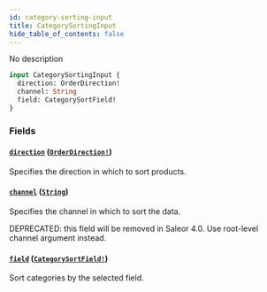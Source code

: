 ```yaml
---
id: category-sorting-input
title: CategorySortingInput
hide_table_of_contents: false
---
```


No description

```graphql
input CategorySortingInput {
  direction: OrderDirection!
  channel: String
  field: CategorySortField!
}
```

### Fields

#### [`direction`](#) ([`OrderDirection!`](../../../developer/api-reference/enums/order-direction))

Specifies the direction in which to sort products.

#### [`channel`](#) ([`String`](../../../developer/api-reference/scalars/string))

Specifies the channel in which to sort the data.

DEPRECATED: this field will be removed in Saleor 4.0. Use root-level channel argument instead.

#### [`field`](#) ([`CategorySortField!`](../../../developer/api-reference/enums/category-sort-field))

Sort categories by the selected field.
